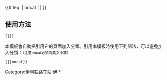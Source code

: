 {{鐵道路線|
| 模板名稱 = 伊阿铁路
| 名稱 = [[伊阿铁路]]
| 代表色 = #0033c9
| Logo = [[File:China_Railways.svg|17px]]
| 背景顏色 = #FFFFFF
| 車站列表 = [[伊敏站|伊敏]] - [[伊敏索木站|伊敏索木]] - [[德仁站|德仁]] - [[辉河站|辉河]] - [[温根托海站|温根托海]] - [[巴日图站|巴日图]] - [[道劳杜站|道劳杜]] - [[罕达盖站|罕达盖]] - [[杜拉尔站|杜拉尔]] - [[阿尔山北站|阿尔山北]] - [[伊尔施南站|伊尔施南]] - [[阿尔山站|阿尔山]]
| 註釋=
}}
<includeonly>{{#ifeq: {{{1}}} | nocat | <!--空--> | [[Category:伊阿铁路车站]] }}</includeonly><noinclude>

==使用方法==
 <nowiki>{{</nowiki>{{PAGENAME}}<nowiki>}}</nowiki>
本模板會自動把引用它的頁面加入分類。引用本模板時使用下列語法，可以避免加入分類：<small>（注意nocat必須為英文小寫）</small>
 <nowiki>{{</nowiki>{{PAGENAME}}<nowiki>|nocat}}</nowiki>
[[Category:中國鐵路路線模板|伊]]
[[Category:伊阿铁路车站|*]]
</noinclude>